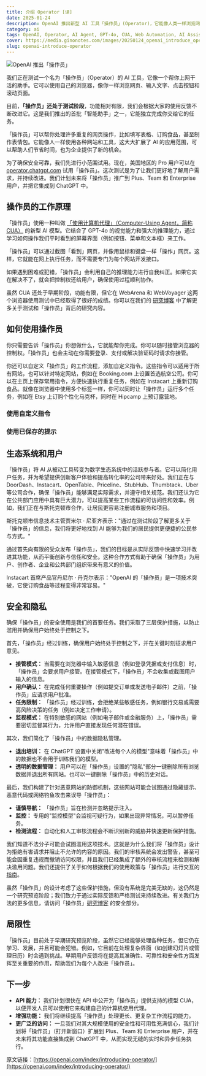 ```yaml
---
title: 介绍 Operator [译]
date: 2025-01-24
description: OpenAI 推出新型 AI 工具「操作员」(Operator)，它能像人类一样浏览网页、操作界面完成任务。基于 GPT-4o 和 CUA 技术，它可以自主执行网页操作，目前正在美国地区进行小范围测试。文章详细介绍了其工作原理、使用方法、安全措施和未来发展规划。
category: ai
tags: OpenAI, Operator, AI Agent, GPT-4o, CUA, Web Automation, AI Assistant
cover: https://media.ginonotes.com/images/20250124_openai_introduce_operator/operator.webp
slug: openai-introduce-operator
---
```



![OpenAI 推出「操作员」](https://media.ginonotes.com/images/20250124_openai_introduce_operator/operator.webp)

我们正在测试一个名为「操作员」（Operator）的 AI 工具，它像一个帮你上网干活的助手。它可以使用自己的浏览器，像你一样浏览网页、输入文字、点击按钮和滚动页面。

目前，**「操作员」还处于测试阶段**，功能相对有限，我们会根据大家的使用反馈不断改进它。这是我们推出的首批「智能助手」之一，它能独立完成你交给它的任务。

「操作员」可以帮你处理许多重复的网页操作，比如填写表格、订购食品，甚至制作表情包。它能像人一样使用各种网站和工具，这大大扩展了 AI 的应用范围，可以帮助人们节省时间，也为企业提供了新的机会。

为了确保安全可靠，我们先进行小范围试用。现在，美国地区的 Pro 用户可以在 [operator.chatgpt.com](https://operator.chatgpt.com) 试用「操作员」。这次测试是为了让我们更好地了解用户需求，并持续改进。我们计划未来将「操作员」推广到 Plus、Team 和 Enterprise 用户，并把它集成到 ChatGPT 中。

<VideoPlayer
  src="https://player.vimeo.com/video/1049531514?h=00b672944f&badge=0&autopause=0&player_id=0&app_id=58479"
  title="OpenAI Operator Demo"
/>

## 操作员的工作原理

「操作员」使用一种叫做 [「使用计算机代理」（Computer-Using Agent，简称 CUA）](https://openai.com/index/computer-using-agent/) 的新型 AI 模型。它结合了 GPT-4o 的视觉能力和强大的推理能力，通过学习如何操作我们平时看到的屏幕界面（例如按钮、菜单和文本框）来工作。

「操作员」可以通过截图「看到」网页，并像用鼠标和键盘一样「操作」网页。这样，它就能在网上执行任务，而不需要专门为每个网站开发接口。

如果遇到困难或犯错，「操作员」会利用自己的推理能力进行自我纠正。如果它实在解决不了，就会把控制权还给用户，确保使用过程顺利协作。

虽然 CUA 还处于早期阶段，功能有限，但它在 WebArena 和 WebVoyager 这两个浏览器使用测试中已经取得了很好的成绩。你可以在我们的 [研究博客](https://openai.com/index/computer-using-agent/) 中了解更多关于测试和「操作员」背后的研究内容。

## 如何使用操作员

你只需要告诉「操作员」你想做什么，它就能帮你完成。你可以随时接管浏览器的控制权。「操作员」也会主动在你需要登录、支付或解决验证码时请求你接管。

你还可以自定义「操作员」的工作流程，添加自定义指令。这些指令可以适用于所有网站，也可以针对特定网站，例如在 Booking.com 上设置首选航空公司。你可以在主页上保存常用指令，方便快速执行重复任务，例如在 Instacart 上重新订购食品。就像在浏览器中使用多个标签一样，你可以同时让「操作员」运行多个任务，例如在 Etsy 上订购个性化马克杯，同时在 Hipcamp 上预订露营地。

### 使用自定义指令

<VideoPlayer
  src="https://player.vimeo.com/video/1049531634?h=a51d2cf06c&badge=0&autopause=0&player_id=0&app_id=58479"
  title="使用自定义指令"
/>

### 使用已保存的提示

<VideoPlayer
  src="https://player.vimeo.com/video/1049531426?h=2d808dbb4d&badge=0&autopause=0&player_id=0&app_id=58479"
  title="使用已保存的提示"
/>

## 生态系统和用户

「操作员」将 AI 从被动工具转变为数字生态系统中的活跃参与者。它可以简化用户任务，并为希望提供创新客户体验和提高转化率的公司带来好处。我们正在与 DoorDash、Instacart、OpenTable、Priceline、StubHub、Thumbtack、Uber 等公司合作，确保「操作员」能够满足实际需求，并遵守相关规范。我们还认为它在公共部门应用中具有巨大潜力，可以提高某些工作流程的可访问性和效率。例如，我们正在与斯托克顿市合作，让居民更容易注册城市服务和项目。

斯托克顿市信息技术主管贾米尔 · 尼亚齐表示："通过在测试阶段了解更多关于「操作员」的信息，我们将更好地找到 AI 能够为我们的居民提供更便捷的公民参与方式。"

通过首先向有限的受众发布「操作员」，我们的目标是从实际反馈中快速学习并改进其功能，从而平衡创新与信任和安全。这种合作方式有助于确保「操作员」为用户、创作者、企业和公共部门组织带来有意义的价值。

Instacart 首席产品官丹尼尔 · 丹克尔表示："OpenAI 的「操作员」是一项技术突破，它使订购食品等过程变得非常容易。"

## 安全和隐私

确保「操作员」的安全使用是我们的首要任务。我们采取了三层保护措施，以防止滥用并确保用户始终处于控制之下。

首先，「操作员」经过训练，确保用户始终处于控制之下，并在关键时刻征求用户意见。

- **接管模式：** 当需要在浏览器中输入敏感信息（例如登录凭据或支付信息）时，「操作员」会要求用户接管。在接管模式下，「操作员」不会收集或截图用户输入的信息。
- **用户确认：** 在完成任何重要操作（例如提交订单或发送电子邮件）之前，「操作员」应请求用户批准。
- **任务限制：** 「操作员」经过训练，会拒绝某些敏感任务，例如银行交易或需要高风险决策的任务（例如决定工作申请）。
- **监视模式：** 在特别敏感的网站（例如电子邮件或金融服务）上，「操作员」需要密切监督其行为，允许用户直接发现任何潜在错误。

其次，我们简化了「操作员」中的数据隐私管理。

- **退出培训：** 在 ChatGPT 设置中关闭"改进每个人的模型"意味着「操作员」中的数据也不会用于训练我们的模型。
- **透明的数据管理：** 用户可以在「操作员」设置的"隐私"部分一键删除所有浏览数据并退出所有网站。也可以一键删除「操作员」中的历史对话。

最后，我们构建了针对恶意网站的防御机制，这些网站可能会试图通过隐藏提示、恶意代码或网络钓鱼攻击来误导「操作员」：

- **谨慎导航：** 「操作员」旨在检测并忽略提示注入。
- **监控：** 专用的"监控模型"会监视可疑行为，如果出现异常情况，可以暂停任务。
- **检测流程：** 自动化和人工审核流程会不断识别新的威胁并快速更新保护措施。

我们知道不法分子可能会试图滥用这项技术。这就是为什么我们将「操作员」设计为拒绝有害请求并阻止不允许的内容的原因。我们的审核系统会发出警告，甚至可能会因重复违规而撤销访问权限，并且我们已经集成了额外的审核流程来检测和解决滥用问题。我们还提供了关于如何根据我们的使用政策与「操作员」进行交互的 [指南](https://openai.com/policies/using-operator-in-line-with-our-policies/)。

虽然「操作员」的设计考虑了这些保护措施，但没有系统是完美无缺的，这仍然是一个研究预览阶段；我们致力于通过实际反馈和严格测试来持续改进。有关我们方法的更多信息，请访问「操作员」[研究博客](https://openai.com/index/computer-using-agent/) 的安全部分。

## 局限性

「操作员」目前处于早期研究预览阶段，虽然它已经能够处理各种任务，但它仍在学习、发展，并且可能会犯错。例如，它目前在处理复杂界面（如创建幻灯片或管理日历）时会遇到挑战。早期用户反馈将在提高其准确性、可靠性和安全性方面发挥至关重要的作用，帮助我们为每个人改进「操作员」。

## 下一步

- **API 能力：** 我们计划很快在 API 中公开为「操作员」提供支持的模型 CUA，以便开发人员可以使用它来构建自己的计算机使用代理。
- **增强功能：** 我们将继续提高「操作员」处理更长、更复杂工作流程的能力。
- **更广泛的访问：** 一旦我们对其大规模使用的安全性和可用性充满信心，我们计划将「操作员」（打开新窗口）扩展到 Plus、Team 和 Enterprise 用户，并在未来将其功能直接集成到 ChatGPT 中，从而实现无缝的实时和异步任务执行。

原文链接：[https://openai.com/index/introducing-operator/](https://openai.com/index/introducing-operator/)
